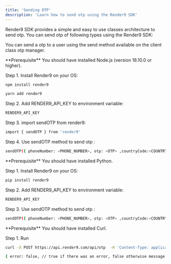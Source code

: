 ```yaml
---
title: 'Sending OTP'
description: 'Learn how to send otp using the Render9 SDK'
---
```

<p>Render9 SDK provides a simple and easy to use classes architecture to send otp. You can send otp of following types using the Render9 SDK:</p>

<p> You can send a otp to a user using the send method available on the client class otp manager.</p>
<Accordion icon="node" title="Node js">
<Info>
  **Prerequisite** You should have installed Node.js (version 18.10.0 or
  higher).
</Info>

Step 1. Install Render9 on your OS:

<CodeGroup>

```bash npm
npm install render9
```

```bash yarn
yarn add render9
```

</CodeGroup>

Step 2. Add RENDER9_API_KEY to environment variable:

```bash
RENDER9_API_KEY
```

Step 3. import  sendOTP from render9:

```bash
import { sendOTP } from 'render9'
```

Step 4. Use sendOTP method to send otp :

```bash
sendOTP({ phoneNumber: <PHONE_NUMBER>, otp: <OTP> ,countryCode:<COUNTRY_CODE> , apiKey:<RENDER9_API_KEY> })
```

</Accordion>

<Accordion icon="python" title="Python">
<Info>
  **Prerequisite** You should have installed Python.
</Info>

Step 1. Install Render9 on your OS:

<CodeGroup>

```bash pip
pip install render9
```

</CodeGroup>

Step 2. Add RENDER9_API_KEY to environment variable:

```bash
RENDER9_API_KEY
```


Step 3. Use sendOTP method to send otp :

```bash
sendOTP({ phoneNumber: <PHONE_NUMBER>, otp: <OTP> ,countryCode:<COUNTRY_CODE> , apiKey:<RENDER9_API_KEY> })
```

</Accordion>

<Accordion icon="curl" title="CURL">
<Info>
  **Prerequisite** You should have installed Curl.
</Info>

Step 1. Run

<CodeGroup>

```bash curl
curl -X POST https://api.render9.com/api/otp  -H 'Content-Type: application/json'  -d '{ phoneNumber: <PHONE_NUMBER>, countryCode:  <COUNTRY_CODE>,otp:  <OTP> , apiKey: <RENDER9_API_KEY>}'
```
</CodeGroup>
 

```bash Response
{ error: false, // true if there was an error, false otherwise message: 'OTP sent successfully' // message indicating the status}
```

</Accordion>


